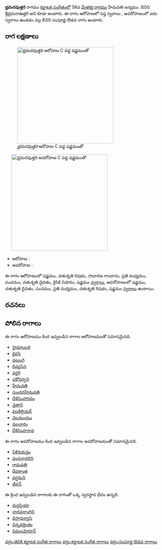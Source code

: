 {{Infobox ragam
	| name          	= భ్రమరవుత్తరి
	| synonym	    	= శ్రీభ్రమరాఉత్తరి
	| mela          	= 
	| chakra        	= 
	| janaka        	= 
	| type          	= సంపూర్ణ-ఔడవ
	| arohanam      	= {{svaraC|S|R2|G2|M2|P|D2|N2|S'}} 
	| avarohanam    	= {{svaraC|S'|D2|P|M2|R2|S}}
	| jeeva         	=
	| chhaya        	=
	| nyasa         	=
	| vishesha      	= 
	| equivalent  		= 
}}
{{కర్ణాటక సంగీత రాగాలు}}
'''భ్రమరవుత్తరి''' రాగము [[కర్ణాటక సంగీతం]]లో 58వ [[మేళకర్త రాగము]] హేమవతి జన్యము. దీనిని శ్రీభ్రమరాఉత్తరి అని కూడా అంటారు. ఈ రాగం ఆరోహణలో సప్త స్వరాలు , అవరోహణంలో ఐదు స్వరాలు ఉండడం వల్ల దీనిని సంపూర్ణ-ఔడవ రాగం అంటారు.


==రాగ లక్షణాలు==
[[Image:bhramaravuttari_ar_kb2wiki.png|thumb|right|316px|''భ్రమరవుత్తరి'' ఆరోహణ C వద్ద షడ్జమంతో]]
	[[Image:bhramaravuttari_av_kb2wiki.png|thumb|right|316px|''భ్రమరవుత్తరి'' అవరోహణ C వద్ద షడ్జమంతో]]

* ఆరోహణ : {{svaraC|S|R2|G2|M2|P|D2|N2|S'}} 
* అవరోహణ : {{svaraC|S'|D2|P|M2|R2|S}}

ఈ రాగం ఆరోహణంలో షడ్జమం, చతుశృతి రిషభం, సాధారణ  గాంధారం, ప్రతి మధ్యమం, పంచమం, చతుశృతి దైవతం, కైసికి నిషాదం, షడ్జమం [[స్వరాలు]], అవరోహణంలో షడ్జమం, చతుశృతి దైవతం, పంచమం, ప్రతి మధ్యమం, చతుశృతి రిషభం, షడ్జమం [[స్వరాలు]] ఉంటాయి.

==రచనలు==



==పోలిన రాగాలు==
ఈ రాగం ఆరోహణము కింద ఇవ్వబడిన రాగాల ఆరోహణముతో సమానమైనది.
* [[హైమాంబరి]]
* [[కైవసి]]
* [[వలుంగి]]
* [[దివ్యసేన]]
* [[వర్తగి]]
* [[చకోరధ్వని]]
* [[హేమవతి]]
* [[సుందరహేమవతి]]
* [[దేశిసింహారవం]]
* [[వైతాని]]
* [[వలకిల్లియర్]]
* [[వెలవలయం]]
* [[వలచారం]]
* [[దేశిసింహరావ]]

ఈ రాగం అవరోహణము కింద ఇవ్వబడిన రాగాల అవరోహణముతో సమానమైనది.
* [[సికిరియన్తం]]
* [[వందనాదరిని]]
* [[రామవతి]]
* [[దేవకాంత]]
* [[వర్షమని]]
* [[జీవన్]]

ఈ క్రింద ఇవ్వబడిన రాగాలకు ఈ రాగంతో ఒక్క స్వరస్థాన భేదం ఉన్నది.
* [[రుద్రప్రియా]]
* [[నాదవరాంగిని]]
* [[విప్రాధన్యాసి]]
* [[విన్నవర్తిలకం]]
* [[విమలమోహన్]]



[[వర్గం:తెవికి కర్ణాటక సంగీత రాగాలు]]
[[వర్గం:కర్ణాటక సంగీత రాగాలు]]
[[వర్గం:సంపూర్ణ-ఔడవ రాగాలు]]